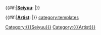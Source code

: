 {{#if:{{{Seiyuu|}}}|'''[[Glossary#List_of_vessels_by_Japanese_voice_actresses|Seiyuu]]''': [[:Category:{{{Seiyuu}}}|{{{Seiyuu}}}]] [[Category:{{{Seiyuu}}}]]|}}

{{#if:{{{Artist|}}}|'''[[Glossary#List_of_vessels_by_Artist|Artist]]''': [[:Category:{{{Artist}}}|{{{Artist}}}]] [[Category:{{{Artist}}}]]|}}
<noinclude>
{{documentation}}
[[category:templates]]
</noinclude>